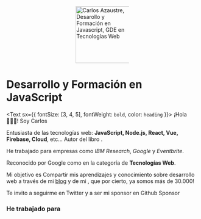 
<p style="display:block;margin:0 auto;width:140px">
    <img width="149" src="./carlos-azaustre-gde-web.png" alt="Carlos Azaustre, Desarollo y Formación en Javascript, GDE en Tecnologías Web" />
</p>

# Desarrollo y Formación en JavaScript

<Text sx={{ fontSize: [3, 4, 5], fontWeight: `bold`, color: `heading` }}>
¡Hola 🙋🏻‍♂️! Soy Carlos
</Text>

Entusiasta de las tecnologías web: **JavaScript, Node.js, React, Vue, Firebase, Cloud**, etc... Autor del libro <ExternalLink text="Aprendiendo JavaScript" href="https://leanpub.com/aprendiendo-javascript" />.

He trabajado para empresas como *IBM Research*, *Google* y *Eventbrite*. 

Reconocido por Google como <ExternalLink text="Google Developer Expert (GDE)" href="https://developers.google.com/community/experts/directory/profile/profile-carlos_azaustre" /> en la categoría de **Tecnologías Web**.

Mi objetivo es Compartir mis aprendizajes y conocimiento sobre desarrollo web a través de mi [blog](/blog) y de mi <ExternalLink text="canal de Youtube" href="https://www.youtube.com/carlosazaustre?sub_confirmation=1" />, que por cierto, ya somos más de 30.000!

Te invito a seguirme en Twitter <TwitterFollowBtn username="carlosazaustre" /> y a ser mi sponsor en Github <GitHubButton href="https://github.com/sponsors/carlosazaustre" data-icon="octicon-heart" data-size="large" aria-label="Sponsor @carlosazaustre on GitHub">Sponsor</GitHubButton>

<NewsletterForm
  title="📬 Únete y estate al día en desarrollo web"
  text="Recibe puntualmente información sobre las últimas novedades en tecnologías
      web y desarrollo web moderno para que estés siempre actualizad_:"
/>

### He trabajado para

<CompanyLogos/>